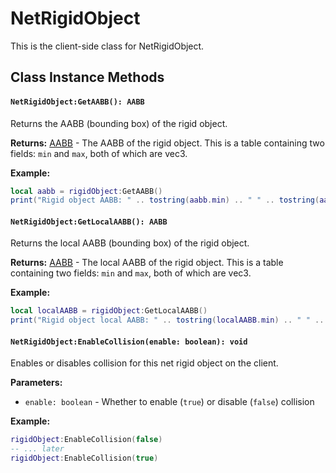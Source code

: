 
# NetRigidObject

This is the client-side class for NetRigidObject.

## Class Instance Methods

<Inherited from="NetObject" href="/client-api/netobject">
  <NetObjectClient />
  <NetObjectBase />
</Inherited>

<NetRigidObjectShared />

#### `NetRigidObject:GetAABB(): AABB`

Returns the AABB (bounding box) of the rigid object.

**Returns:** [AABB](/shared-api/primitives/aabb) - The AABB of the rigid object. This is a table containing two fields: `min` and `max`, both of which are vec3.

**Example:**
```lua
local aabb = rigidObject:GetAABB()
print("Rigid object AABB: " .. tostring(aabb.min) .. " " .. tostring(aabb.max))
```

#### `NetRigidObject:GetLocalAABB(): AABB`

Returns the local AABB (bounding box) of the rigid object.

**Returns:** [AABB](/shared-api/primitives/aabb) - The local AABB of the rigid object. This is a table containing two fields: `min` and `max`, both of which are vec3.

**Example:**
```lua
local localAABB = rigidObject:GetLocalAABB()
print("Rigid object local AABB: " .. tostring(localAABB.min) .. " " .. tostring(localAABB.max))
```

#### `NetRigidObject:EnableCollision(enable: boolean): void`

Enables or disables collision for this net rigid object on the client.

**Parameters:**
- `enable: boolean` - Whether to enable (`true`) or disable (`false`) collision

**Example:**
```lua
rigidObject:EnableCollision(false)
-- ... later
rigidObject:EnableCollision(true)
```